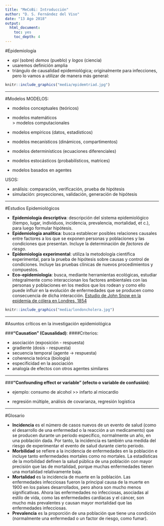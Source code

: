 ```yaml
---
title: "MeCoBi: Introducción"
author: "D. S. Fernández del Viso"
date: "13 Ago 2018"
output:
  html_document:
    toc: yes
    toc_depth: 4
---
```


#Epidemiología

* _epi_ (sobre) _demos_ (pueblo) y _logos_ (ciencia)
* usaremos definición amplia
* triángulo de causalidad epidemiológica; originalmente para infecciones, pero lo vamos a utilizar de manera más general:
```r
knitr::include_graphics("media/epidemtriad.jpg")
```
***

#Modelos
MODELOS:

* modelos conceptuales (teóricos)
* modelos matemáticos  
> modelos computacionales

* modelos empíricos (datos, estadísticos)
* modelos mecanísticos (dinámicos, compartimentos)

* modelos determinísticos (ecuaciones diferenciales)
* modelos estocásticos (probabilísticos, matrices)
* modelos basados en agentes

USOS:

* análisis: comparación, verificación, prueba de hipótesis
* simulación: proyecciones, validación, generación de hipótesis

***

#Estudios Epidemiológicos

* __Epidemiología descriptiva__: descripción del sistema epidemiológico (tiempo, lugar, individuos, incidencia, prevalencia, mortalidad, et c.), para luego formular hipótesis.
* __Epidemiología analítica__: busca establecer posibles relaciones causales entre factores a los que se exponen personas y poblaciones y las condiciones que presentan. Incluye la determinación de _factores de riesgo_.
* __Epidemiología experimental__: utiliza la metodología científica experimental, para la prueba de hipótesis sobre causas y control de condiciones.  Incluye las pruebas clínicas de nuevos procedimientos y compuestos.
* __Eco-epidemiología__: busca, mediante herramientas ecológicas, estudiar integralmente como interaccionan los factores ambientales con las personas y poblaciones en los medios que los rodean y como ello puede influir en la evolución de enfermedades que se producen como consecuencia de dicha interacción.
[Estudio de John Snow en la epidemia de cólera en Londres, 1854](https://en.wikipedia.org/wiki/1854_Broad_Street_cholera_outbreak)

```r
knitr::include_graphics("media/londoncholera.jpg")
```


***
#Asuntos críticos en la investigación epidemiológica

###__"Causation" (Causalidad)__: 
####Criterios: 

* asociación (exposición - respuesta)   
* gradiente (dosis - respuesta)  
* secuencia temporal (agente -> respuesta)  
* coherencia teórica (biología)  
* especificidad en la asociación  
* analogía de efectos con otros agentes similares  

***

###__"Confounding effect or variable" (efecto o variable de confusión)__:

* ejemplo: consumo de alcohol >> infarto al miocardio

* regresión múltiple, análisis de covarianza, regresión logística


***

#Glosario

* __Incidencia__ es el número de casos nuevos de un evento de salud (como el desarrollo de una enfermedad o la reacción a un medicamento) que se producen durante un periodo específico, normalmente un año, en una población dada. Por tanto, la incidencia es también una medida del riesgo de experimentar el evento de salud durante cierto periodo.  
* __Morbilidad__ se refiere a la incidencia de enfermedades en la población e incluye tanto enfermedades mortales como no mortales. La estadísticas de la morbilidad definen la salud pública de una población con mayor precisión que las de mortalidad, porque muchas enfermedades tienen una mortalidad relativamente baja.
* __Mortalidad__ es la incidencia de muerte en la población. Las enfermedades infecciosas fueron la principal causa de la muerte en 1900 en los países desarrollados, pero ahora son mucho menos significativas. Ahora las enfermedades no infecciosas, asociadas al estilo de vida, como las enfermedades cardíacas y el cáncer, son mucho más prevalentes y causan mayor mortalidad que las enfermedades infecciosas.
* __Prevalencia__ es la proporción de una población que tiene una condición (normalmente una enfermedad o un factor de riesgo, como fumar).  

